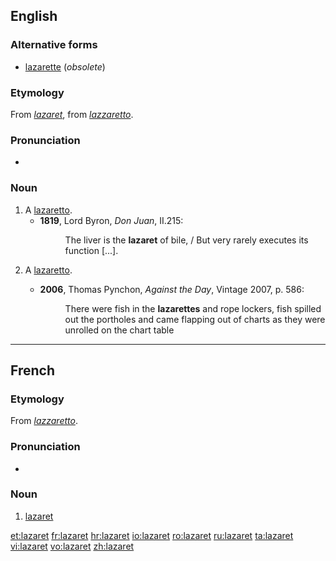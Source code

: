 ==English==

===Alternative forms===
* [[lazarette]] (''obsolete'')

===Etymology===
From {{etyl|fr}} ''[[#French|lazaret]]'', from {{etyl|it}} ''[[lazzaretto]]''.

===Pronunciation===
* {{IPA|/læzəˈɹɛt/}}

===Noun===
{{en-noun}}

# A [[lazaretto]].
#*'''1819''', Lord Byron, ''Don Juan'', II.215:
#*:The liver is the '''lazaret''' of bile, / But very rarely executes its function [...].
# {{nautical}} A [[lazaretto]].
#* '''2006''', Thomas Pynchon, ''Against the Day'', Vintage 2007, p. 586:
#*: There were fish in the '''lazarettes''' and rope lockers, fish spilled out the portholes and came flapping out of charts as they were unrolled on the chart table

----

==French==

===Etymology===
From {{etyl|it|fr}} ''[[lazzaretto]]''.

===Pronunciation===
* {{IPA|/lazaʁɛ/|lang=fr}}

===Noun===
{{fr-noun|m}}

# [[#English|lazaret]]

[[et:lazaret]]
[[fr:lazaret]]
[[hr:lazaret]]
[[io:lazaret]]
[[ro:lazaret]]
[[ru:lazaret]]
[[ta:lazaret]]
[[vi:lazaret]]
[[vo:lazaret]]
[[zh:lazaret]]